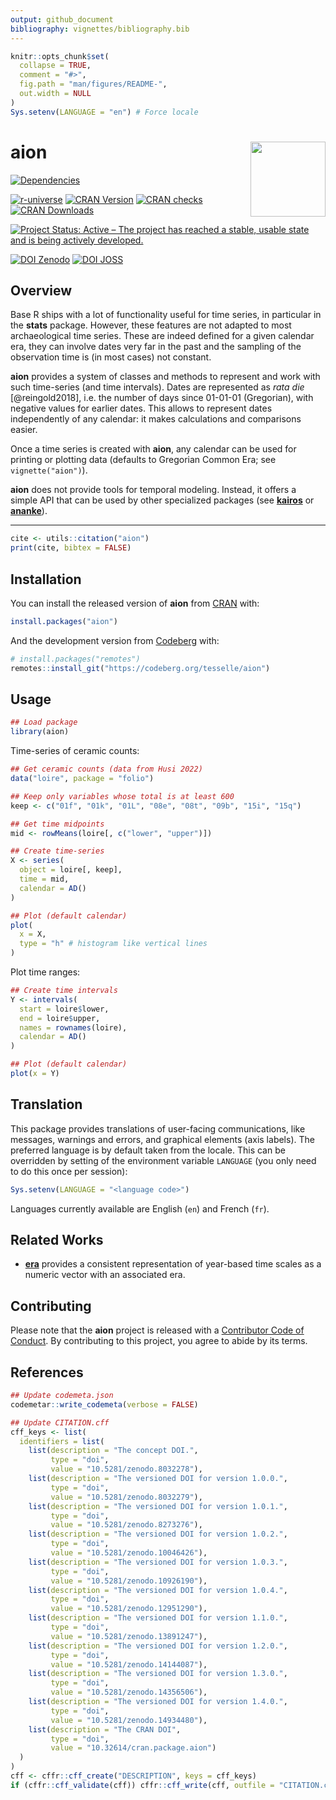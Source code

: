 ```yaml
---
output: github_document
bibliography: vignettes/bibliography.bib
---
```


<!-- README.md is generated from README.Rmd. Please edit that file -->

```r
knitr::opts_chunk$set(
  collapse = TRUE,
  comment = "#>",
  fig.path = "man/figures/README-",
  out.width = NULL
)
Sys.setenv(LANGUAGE = "en") # Force locale
```

# aion <img width=120px src="man/figures/logo.png" align="right" />

<!-- badges: start -->
[![Dependencies](https://tinyverse.netlify.app/badge/aion)](https://cran.r-project.org/package=aion)

[![r-universe](https://tesselle.r-universe.dev/badges/aion)](https://tesselle.r-universe.dev/aion){.pkgdown-devel}
[![CRAN Version](https://www.r-pkg.org/badges/version/aion)](https://cran.r-project.org/package=aion){.pkgdown-release}
[![CRAN checks](https://badges.cranchecks.info/worst/aion.svg)](https://cran.r-project.org/web/checks/check_results_aion.html){.pkgdown-release}
[![CRAN Downloads](https://cranlogs.r-pkg.org/badges/aion)](https://cran.r-project.org/package=aion){.pkgdown-release}

[![Project Status: Active – The project has reached a stable, usable state and is being actively developed.](https://www.repostatus.org/badges/latest/active.svg)](https://www.repostatus.org/#active)

[![DOI Zenodo](https://zenodo.org/badge/DOI/10.5281/zenodo.8032278.svg)](https://doi.org/10.5281/zenodo.8032278)
[![DOI JOSS](https://joss.theoj.org/papers/10.21105/joss.06210/status.svg)](https://doi.org/10.21105/joss.06210)
<!-- badges: end -->

## Overview

Base R ships with a lot of functionality useful for time series, in particular in the **stats** package. However, these features are not adapted to most archaeological time series. These are indeed defined for a given calendar era, they can involve dates very far in the past and the sampling of the observation time is (in most cases) not constant. 

**aion** provides a system of classes and methods to represent and work with such time-series (and time intervals). Dates are represented as *rata die* [@reingold2018], i.e. the number of days since 01-01-01 (Gregorian), with negative values for earlier dates. This allows to represent dates independently of any calendar: it makes calculations and comparisons easier.

Once a time series is created with **aion**, any calendar can be used for printing or plotting data (defaults to Gregorian Common Era; see `vignette("aion")`).

**aion** does not provide tools for temporal modeling. Instead, it offers a simple API that can be used by other specialized packages (see [**kairos**](https://packages.tesselle.org/kairos/) or [**ananke**](https://packages.tesselle.org/ananke/)).

---

```r
cite <- utils::citation("aion")
print(cite, bibtex = FALSE)
```

## Installation

You can install the released version of **aion** from [CRAN](https://CRAN.R-project.org) with:

```r
install.packages("aion")
```

And the development version from [Codeberg](https://codeberg.org/) with:

```r
# install.packages("remotes")
remotes::install_git("https://codeberg.org/tesselle/aion")
```

## Usage

```r
## Load package
library(aion)
```

Time-series of ceramic counts:

```r
## Get ceramic counts (data from Husi 2022)
data("loire", package = "folio")

## Keep only variables whose total is at least 600
keep <- c("01f", "01k", "01L", "08e", "08t", "09b", "15i", "15q")

## Get time midpoints
mid <- rowMeans(loire[, c("lower", "upper")])

## Create time-series
X <- series(
  object = loire[, keep],
  time = mid,
  calendar = AD()
)

## Plot (default calendar)
plot(
  x = X, 
  type = "h" # histogram like vertical lines
)
```

Plot time ranges:

```r
## Create time intervals
Y <- intervals(
  start = loire$lower,
  end = loire$upper,
  names = rownames(loire),
  calendar = AD()
)

## Plot (default calendar)
plot(x = Y)
```

## Translation

This package provides translations of user-facing communications, like messages, warnings and errors, and graphical elements (axis labels). The preferred language is by default taken from the locale. This can be overridden by setting of the environment variable `LANGUAGE` (you only need to do this once per session):

``` r
Sys.setenv(LANGUAGE = "<language code>")
```

Languages currently available are English (`en`) and French (`fr`).

## Related Works

* [**era**](https://github.com/joeroe/era) provides a consistent representation of year-based time scales as a numeric vector with an associated era.

## Contributing

Please note that the **aion** project is released with a [Contributor Code of Conduct](https://www.tesselle.org/conduct.html). By contributing to this project, you agree to abide by its terms.

## References

```r
## Update codemeta.json
codemetar::write_codemeta(verbose = FALSE)

## Update CITATION.cff
cff_keys <- list(
  identifiers = list(
    list(description = "The concept DOI.",
         type = "doi",
         value = "10.5281/zenodo.8032278"),
    list(description = "The versioned DOI for version 1.0.0.",
         type = "doi",
         value = "10.5281/zenodo.8032279"),
    list(description = "The versioned DOI for version 1.0.1.",
         type = "doi",
         value = "10.5281/zenodo.8273276"),
    list(description = "The versioned DOI for version 1.0.2.",
         type = "doi",
         value = "10.5281/zenodo.10046426"),
    list(description = "The versioned DOI for version 1.0.3.",
         type = "doi",
         value = "10.5281/zenodo.10926190"),
    list(description = "The versioned DOI for version 1.0.4.",
         type = "doi",
         value = "10.5281/zenodo.12951290"),
    list(description = "The versioned DOI for version 1.1.0.",
         type = "doi",
         value = "10.5281/zenodo.13891247"),
    list(description = "The versioned DOI for version 1.2.0.",
         type = "doi",
         value = "10.5281/zenodo.14144087"),
    list(description = "The versioned DOI for version 1.3.0.",
         type = "doi",
         value = "10.5281/zenodo.14356506"),
    list(description = "The versioned DOI for version 1.4.0.",
         type = "doi",
         value = "10.5281/zenodo.14934480"),
    list(description = "The CRAN DOI",
         type = "doi",
         value = "10.32614/cran.package.aion")
  )
)
cff <- cffr::cff_create("DESCRIPTION", keys = cff_keys)
if (cffr::cff_validate(cff)) cffr::cff_write(cff, outfile = "CITATION.cff")
```
